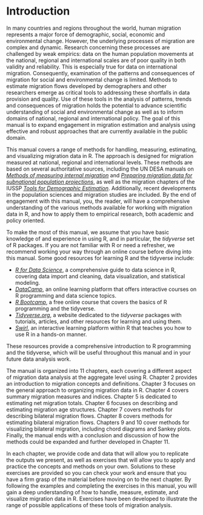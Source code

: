 # Introduction

In many countries and regions throughout the world, human migration represents a major force of demographic, social, economic and environmental change. However, the underlying processes of migration are complex and dynamic. Research concerning these processes are challenged by weak empirics: data on the human population movements at the national, regional and international scales are of poor quality in both validity and reliability. This is especially true for data on international migration. Consequently, examination of the patterns and consequences of migration for social and environmental change is limited. Methods to estimate migration flows developed by demographers and other researchers emerge as critical tools to addressing these shortfalls in data provision and quality. Use of these tools in the analysis of patterns, trends and consequences of migration holds the potential to advance scientific understanding of social and environmental change as well as to inform domains of national, regional and international policy. The goal of this manual is to expand engagement in migration estimation and analysis using effective and robust approaches that are currently available in the public domain.

This manual covers a range of methods for handling, measuring, estimating, and visualizing migration data in R. The approach is designed for migration measured at national, regional and international levels. These methods are based on several authoritative sources, including the UN DESA manuals on [*Methods of measuring internal migration*](https://www.un.org/en/development/desa/population/publications/manual/migration/measuring-migration.asp) and [*Preparing migration data for subnational population projections*](https://www.un.org/en/development/desa/population/publications/manual/migration/subnational-migration.asp), as well as the migration chapters of the IUSSP [*Tools for Demographic Estimation*](http://demographicestimation.iussp.org/content/migration). Additionally, recent developments in the population sciences and migration studies are included. By the end of engagement with this manual, you, the reader, will have a comprehensive understanding of the various methods available for working with migration data in R, and how to apply them to empirical research, both academic and policy oriented.

To make the most of this manual, we assume that you have basic knowledge of and experience in using R, and in particular, the *tidyverse* set of R packages. If you are not familiar with R or need a refresher, we recommend working your way through an online course before diving into this manual. Some good resources for learning R and the tidyverse include:

-   [*R for Data Science*](https://r4ds.had.co.nz/), a comprehensive guide to data science in R, covering data import and cleaning, data visualization, and statistical modeling.
-   [*DataCamp*](https://www.datacamp.com/), an online learning platform that offers interactive courses on R programming and data science topics.
-   [*R Bootcamp*](https://r-bootcamp.netlify.app/), a free online course that covers the basics of R programming and the tidyverse.
-   [*Tidyverse.org*](https://www.tidyverse.org/learn/), a website dedicated to the *tidyverse* packages with tutorials, articles, and other resources for learning and using them.
-   [*Swirl*](https://swirlstats.com/), an interactive learning platform within R that teaches you how to use R in a hands-on manner.

These resources provide a comprehensive introduction to R programming and the tidyverse, which will be useful throughout this manual and in your future data analysis work.

The manual is organized into 11 chapters, each covering a different aspect of migration data analysis at the aggregate level using R. Chapter 2 provides an introduction to migration concepts and definitions. Chapter 3 focuses on the general approach to organizing migration data in R. Chapter 4 covers summary migration measures and indices. Chapter 5 is dedicated to estimating net migration totals. Chapter 6 focuses on describing and estimating migration age structures. Chapter 7 covers methods for describing bilateral migration flows. Chapter 8 covers methods for estimating bilateral migration flows. Chapters 9 and 10 cover methods for visualizing bilateral migration, including chord diagrams and Sankey plots. Finally, the manual ends with a conclusion and discussion of how the methods could be expanded and further developed in Chapter 11.

In each chapter, we provide code and data that will allow you to replicate the outputs we present, as well as exercises that will allow you to apply and practice the concepts and methods on your own. Solutions to these exercises are provided so you can check your work and ensure that you have a firm grasp of the material before moving on to the next chapter. By following the examples and completing the exercises in this manual, you will gain a deep understanding of how to handle, measure, estimate, and visualize migration data in R. Exercises have been developed to illustrate the range of possible applications of these tools of migration analysis.
